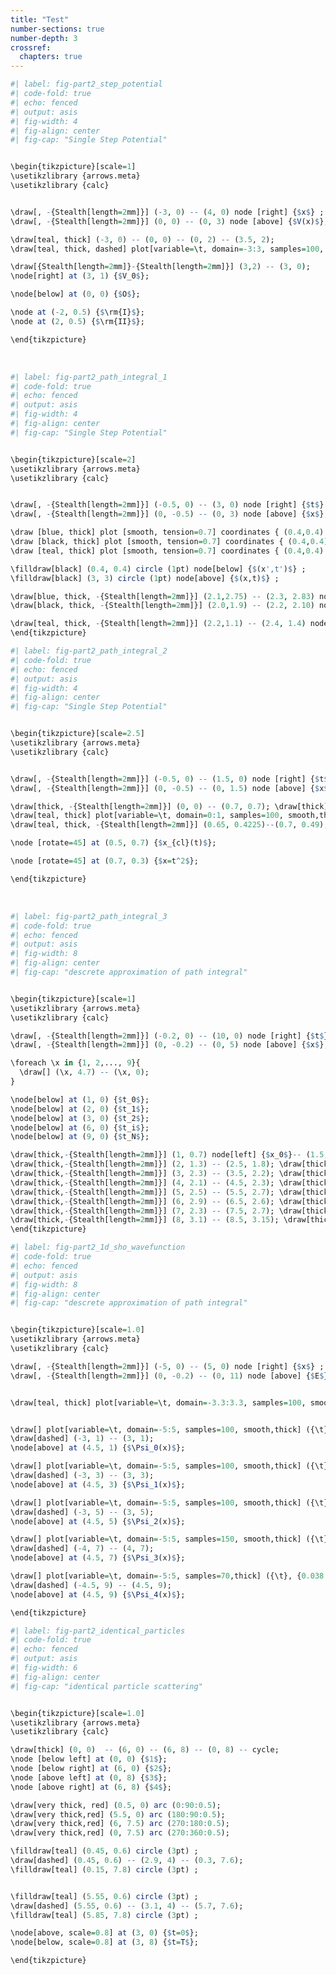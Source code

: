 ```yaml
---
title: "Test"
number-sections: true
number-depth: 3
crossref:
  chapters: true
---
```


```r
#| label: fig-part2_step_potential
#| code-fold: true
#| echo: fenced
#| output: asis
#| fig-width: 4
#| fig-align: center
#| fig-cap: "Single Step Potential"


\begin{tikzpicture}[scale=1]
\usetikzlibrary {arrows.meta}
\usetikzlibrary {calc}


\draw[, -{Stealth[length=2mm]}] (-3, 0) -- (4, 0) node [right] {$x$} ;
\draw[, -{Stealth[length=2mm]}] (0, 0) -- (0, 3) node [above] {$V(x)$};

\draw[teal, thick] (-3, 0) -- (0, 0) -- (0, 2) -- (3.5, 2);
\draw[teal, thick, dashed] plot[variable=\t, domain=-3:3, samples=100, smooth,thick] ({0.3*\t}, {2/(1+exp(-3*\t))});

\draw[{Stealth[length=2mm]}-{Stealth[length=2mm]}] (3,2) -- (3, 0);
\node[right] at (3, 1) {$V_0$};

\node[below] at (0, 0) {$O$};

\node at (-2, 0.5) {$\rm{I}$};
\node at (2, 0.5) {$\rm{II}$};

\end{tikzpicture}
```

</br>


```r
#| label: fig-part2_path_integral_1
#| code-fold: true
#| echo: fenced
#| output: asis
#| fig-width: 4
#| fig-align: center
#| fig-cap: "Single Step Potential"


\begin{tikzpicture}[scale=2]
\usetikzlibrary {arrows.meta}
\usetikzlibrary {calc}


\draw[, -{Stealth[length=2mm]}] (-0.5, 0) -- (3, 0) node [right] {$t$} ;
\draw[, -{Stealth[length=2mm]}] (0, -0.5) -- (0, 3) node [above] {$x$};

\draw [blue, thick] plot [smooth, tension=0.7] coordinates { (0.4,0.4) (0.45, 0.55) (1,2) (2,2.7) (3,3)};
\draw [black, thick] plot [smooth, tension=0.7] coordinates { (0.4,0.4)  (1,1.2) (2,1.9) (3,3)};
\draw [teal, thick] plot [smooth, tension=0.7] coordinates { (0.4,0.4)  (1,0.5) (2.2,1.1) (3,3)};

\filldraw[black] (0.4, 0.4) circle (1pt) node[below] {$(x',t')$} ;
\filldraw[black] (3, 3) circle (1pt) node[above] {$(x,t)$} ;

\draw[blue, thick, -{Stealth[length=2mm]}] (2.1,2.75) -- (2.3, 2.83) node [above] {$x_\alpha(t)$} ;
\draw[black, thick, -{Stealth[length=2mm]}] (2.0,1.9) -- (2.2, 2.10) node [above, left] {$x_{cl}(t)$} ;

\draw[teal, thick, -{Stealth[length=2mm]}] (2.2,1.1) -- (2.4, 1.4) node [below right] {$x_\lambda(t)$} ;
\end{tikzpicture}
```

```r
#| label: fig-part2_path_integral_2
#| code-fold: true
#| echo: fenced
#| output: asis
#| fig-width: 4
#| fig-align: center
#| fig-cap: "Single Step Potential"


\begin{tikzpicture}[scale=2.5]
\usetikzlibrary {arrows.meta}
\usetikzlibrary {calc}


\draw[, -{Stealth[length=2mm]}] (-0.5, 0) -- (1.5, 0) node [right] {$t$} ;
\draw[, -{Stealth[length=2mm]}] (0, -0.5) -- (0, 1.5) node [above] {$x$};

\draw[thick, -{Stealth[length=2mm]}] (0, 0) -- (0.7, 0.7); \draw[thick] (0.5, 0.5) -- (1, 1) node [right] {$(1, 1)$};
\draw[teal, thick] plot[variable=\t, domain=0:1, samples=100, smooth,thick] ({\t}, {\t*\t});
\draw[teal, thick, -{Stealth[length=2mm]}] (0.65, 0.4225)--(0.7, 0.49);

\node [rotate=45] at (0.5, 0.7) {$x_{cl}(t)$};

\node [rotate=45] at (0.7, 0.3) {$x=t^2$};

\end{tikzpicture}
```

</br>
```r
#| label: fig-part2_path_integral_3
#| code-fold: true
#| echo: fenced
#| output: asis
#| fig-width: 8
#| fig-align: center
#| fig-cap: "descrete approximation of path integral"


\begin{tikzpicture}[scale=1]
\usetikzlibrary {arrows.meta}
\usetikzlibrary {calc}

\draw[, -{Stealth[length=2mm]}] (-0.2, 0) -- (10, 0) node [right] {$t$} ;
\draw[, -{Stealth[length=2mm]}] (0, -0.2) -- (0, 5) node [above] {$x$};

\foreach \x in {1, 2,..., 9}{
  \draw[] (\x, 4.7) -- (\x, 0);
}

\node[below] at (1, 0) {$t_0$};
\node[below] at (2, 0) {$t_1$};
\node[below] at (3, 0) {$t_2$};
\node[below] at (6, 0) {$t_i$};
\node[below] at (9, 0) {$t_N$};

\draw[thick,-{Stealth[length=2mm]}] (1, 0.7) node[left] {$x_0$}-- (1.5, 1.0); \draw[thick] (1.5, 1.0) -- (2, 1.3);
\draw[thick,-{Stealth[length=2mm]}] (2, 1.3) -- (2.5, 1.8); \draw[thick] (2.5, 1.8) -- (3, 2.3);
\draw[thick,-{Stealth[length=2mm]}] (3, 2.3) -- (3.5, 2.2); \draw[thick] (3.5, 2.2) -- (4, 2.1);
\draw[thick,-{Stealth[length=2mm]}] (4, 2.1) -- (4.5, 2.3); \draw[thick] (4.5, 2.3) -- (5, 2.5);
\draw[thick,-{Stealth[length=2mm]}] (5, 2.5) -- (5.5, 2.7); \draw[thick] (5.5, 2.7) -- (6, 2.9);
\draw[thick,-{Stealth[length=2mm]}] (6, 2.9) -- (6.5, 2.6); \draw[thick] (6.5, 2.6) -- (7, 2.3);
\draw[thick,-{Stealth[length=2mm]}] (7, 2.3) -- (7.5, 2.7); \draw[thick] (7.5, 2.7) -- (8, 3.1);
\draw[thick,-{Stealth[length=2mm]}] (8, 3.1) -- (8.5, 3.15); \draw[thick] (8.5, 3.15) -- (9, 3.2) node[right] {$x_N$};
\end{tikzpicture}
```



```r
#| label: fig-part2_1d_sho_wavefunction
#| code-fold: true
#| echo: fenced
#| output: asis
#| fig-width: 8
#| fig-align: center
#| fig-cap: "descrete approximation of path integral"


\begin{tikzpicture}[scale=1.0]
\usetikzlibrary {arrows.meta}
\usetikzlibrary {calc}

\draw[, -{Stealth[length=2mm]}] (-5, 0) -- (5, 0) node [right] {$x$} ;
\draw[, -{Stealth[length=2mm]}] (0, -0.2) -- (0, 11) node [above] {$E$};


\draw[teal, thick] plot[variable=\t, domain=-3.3:3.3, samples=100, smooth,thick] ({\t}, {\t*\t});


\draw[] plot[variable=\t, domain=-5:5, samples=100, smooth,thick] ({\t}, {0.751*exp(-(\t*\t)/2) + 1.0});
\draw[dashed] (-3, 1) -- (3, 1);
\node[above] at (4.5, 1) {$\Psi_0(x)$};

\draw[] plot[variable=\t, domain=-5:5, samples=100, smooth,thick] ({\t}, {0.531*exp(-(\t*\t)/2) *(2*\t) + 3.0});
\draw[dashed] (-3, 3) -- (3, 3);
\node[above] at (4.5, 3) {$\Psi_1(x)$};

\draw[] plot[variable=\t, domain=-5:5, samples=100, smooth,thick] ({\t}, {0.266 * exp(-(\t*\t)/2) *(-2*(1-2*\t*\t)) + 5.0});
\draw[dashed] (-3, 5) -- (3, 5);
\node[above] at (4.5, 5) {$\Psi_2(x)$};

\draw[] plot[variable=\t, domain=-5:5, samples=150, smooth,thick] ({\t}, {0.108 * exp(-(\t*\t)/2) *(-12*(\t-0.666*\t*\t*\t)) + 7.0});
\draw[dashed] (-4, 7) -- (4, 7);
\node[above] at (4.5, 7) {$\Psi_3(x)$};

\draw[] plot[variable=\t, domain=-5:5, samples=70,thick] ({\t}, {0.038 * exp(-((\t)^2)/2) *(12*(1-4*((\t)^2)+4/3*((\t)^4))) + 9.0});
\draw[dashed] (-4.5, 9) -- (4.5, 9);
\node[above] at (4.5, 9) {$\Psi_4(x)$};

\end{tikzpicture}
```

```r
#| label: fig-part2_identical_particles
#| code-fold: true
#| echo: fenced
#| output: asis
#| fig-width: 6
#| fig-align: center
#| fig-cap: "identical particle scattering"


\begin{tikzpicture}[scale=1.0]
\usetikzlibrary {arrows.meta}
\usetikzlibrary {calc}

\draw[thick] (0, 0)  -- (6, 0) -- (6, 8) -- (0, 8) -- cycle;
\node [below left] at (0, 0) {$1$};
\node [below right] at (6, 0) {$2$};
\node [above left] at (0, 8) {$3$};
\node [above right] at (6, 8) {$4$};

\draw[very thick, red] (0.5, 0) arc (0:90:0.5);
\draw[very thick,red] (5.5, 0) arc (180:90:0.5);
\draw[very thick,red] (6, 7.5) arc (270:180:0.5);
\draw[very thick,red] (0, 7.5) arc (270:360:0.5);

\filldraw[teal] (0.45, 0.6) circle (3pt) ;
\draw[dashed] (0.45, 0.6) -- (2.9, 4) -- (0.3, 7.6);
\filldraw[teal] (0.15, 7.8) circle (3pt) ;


\filldraw[teal] (5.55, 0.6) circle (3pt) ;
\draw[dashed] (5.55, 0.6) -- (3.1, 4) -- (5.7, 7.6);
\filldraw[teal] (5.85, 7.8) circle (3pt) ;

\node[above, scale=0.8] at (3, 0) {$t=0$};
\node[below, scale=0.8] at (3, 8) {$t=T$};

\end{tikzpicture}
```


